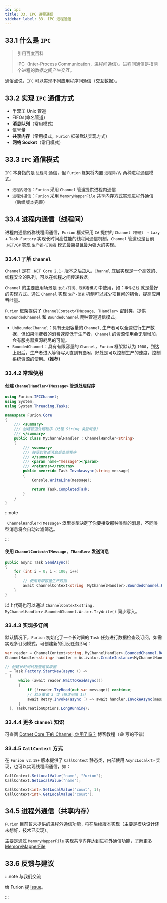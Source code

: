 ```yaml
---
id: ipc
title: 33. IPC 进程通信
sidebar_label: 33. IPC 进程通信
---
```


## 33.1 什么是 `IPC`

> 引用百度百科
>
> IPC（Inter-Process Communication，进程间通信）。进程间通信是指两个进程的数据之间产生交互。

通俗点说，`IPC` 可以实现不同应用程序间通信（交互数据）。

## 33.2 实现 `IPC` 通信方式

- 半双工 Unix 管道
- FIFOs(命名管道)
- **消息队列**（常用模式）
- 信号量
- **共享内存**（常用模式，`Furion` 框架默认实现方式）
- **网络 Socket**（常用模式）

## 33.3 `IPC` 通信模式

`IPC` 本身指的是 `进程间` 通信，但 `Furion` 框架将内置 `进程间/内` 两种进程通信模式。

- `进程内通信`：`Furion` 采用 `Channel` 管道提供进程内通信
- `进程外通信`：`Furion` 采用 `MemoryMapperFile` 共享内存方式实现进程外通信（后续版本完善）

## 33.4 进程内通信（线程间）

进程内通信俗称线程间通信，`Furion` 框架采用 `C#` 提供的 `Channel（管道）` + `Lazy` + `Task.Factory` 实现长时间高性能的线程间通信机制。`Channel` 管道也是目前 `.NET/C#` 实现 `生产者-订阅者` 模式最简易且最为强大的实现。

### 33.4.1 了解 `Channel`

`Channel` 是在 `.NET Core 2.1+` 版本之后加入。`Channel` 底层实现是一个高效的、线程安全的队列，可以在线程之间传递数据。

`Channel` 的主要应用场景是 `发布/订阅、观察者模式` 中使用，如：`事件总线` 就是最好的实现方式。通过 `Channel` 实现 `生产-消费` 机制可以减少项目间的耦合，提高应用吞吐量。

`Furion` 框架提供了 `ChannelContext<TMessage, THandler>` 密封类，提供 `UnBoundedChannel` 和 `BoundedChannel` 两种管道通信模式。

- `UnBoundedChannel`：具有无限容量的 `Channel`, 生产者可以全速进行生产数据，但如果消费者的消费速度低于生产者，`Channel` 的资源使用会无限增加，会有服务器资源耗尽的可能。
- `BoundedChannel`：具有有限容量的 `Channel`，`Furion` 框架默认为 `1000`，到达上限后，生产者进入等待写入直到有空闲，好处是可以控制生产的速度，控制系统资源的使用。**（推荐）**

### 33.4.2 常规使用

#### 创建 `ChannelHandler<TMessage>` 管道处理程序

```cs {1,10,17}
using Furion.IPCChannel;
using System;
using System.Threading.Tasks;

namespace Furion.Core
{
    /// <summary>
    /// 创建管道处理程序（处理 String 类型消息）
    /// </summary>
    public class MyChannelHandler : ChannelHandler<string>
    {
        /// <summary>
        /// 接受到管道消息后处理程序
        /// </summary>
        /// <param name="message"></param>
        /// <returns></returns>
        public override Task InvokeAsync(string message)
        {
            Console.WriteLine(message);

            return Task.CompletedTask;
        }
    }
}
```

:::note

` ChannelHandler<TMessage>` 泛型类型决定了你要接受那种类型的消息，不同类型消息将会自动过滤筛选。

:::

#### 使用 `ChannelContext<TMessage, THandler>` 发送消息

```cs {5-6}
public async Task SendAsync()
{
    for (int i = 0; i < 100; i++)
    {
        // 使用有限容量生产数据
        await ChannelContext<string, MyChannelHandler>.BoundedChannel.Writer.WriteAsync($"Loop {i} times.");
    }
}
```

以上代码也可以通过 `ChannelContext<string, MyChannelHandler>.BoundedChannel.Writer.TryWrite()` 同步写入。

### 33.4.3 实现多订阅

默认情况下，`Furion` 初始化了一个长时间的 `Task` 任务进行数据检查及订阅，如需实现多订阅模式，可创建新的订阅任务即可：

```cs {1,5,7,13}
var reader = ChannelContext<string, MyChannelHandler>.BoundedChannel.Reader;
ChannelHandler<string> handler = Activator.CreateInstance<MyChannelHandler>();

// 创建长时间线程管道读取器
_ = Task.Factory.StartNew(async () =>
  {
      while (await reader.WaitToReadAsync())
      {
          if (!reader.TryRead(out var message)) continue;
          // 默认重试 3 次（每次间隔 1s）
          await Retry.Invoke(async () => await handler.InvokeAsync(message), 3, 1000, finalThrow: false);
      }
  }, TaskCreationOptions.LongRunning);
```

### 33.4.4 更多 `Channel` 知识

可查阅 [Dotnet Core 下的 Channel, 你用了吗？](https://www.cnblogs.com/tiger-wang/p/14068973.html) 博客教程（😃 写的不错）

### 33.4.5 `CallContext` 方式

在 `Furion v2.18+` 版本提供了 `CallContext` 静态类，内部使用 `AsyncLocal<T>` 实现，也可以实现线程间通信，如：

```cs
CallContext.SetLocalValue("name", "Furion");
CallContext.GetLocalValue("name");

CallContext<int>.SetLocalValue("count", 1);
CallContext<int>.GetLocalValue("count");
```

## 34.5 进程外通信（共享内存）

`Furion` 目前暂未提供的进程外通信功能，将在后续版本实现（主要是模块设计还未想好，技术已实现）。

主要是通过 `MemoryMapperFile` 实现共享内存达到进程外通信功能，[了解更多 MemoryMapperFile](https://docs.microsoft.com/zh-cn/dotnet/api/system.io.memorymappedfiles.memorymappedfile?view=net-5.0)

## 33.6 反馈与建议

:::note 与我们交流

给 Furion 提 [Issue](https://gitee.com/dotnetchina/Furion/issues/new?issue)。

:::
